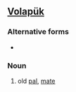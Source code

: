 ==[[Volapük]]==

===Alternative forms===
* {{l|vo|bayldaydan}}

===Noun===
{{infl|vo|noun}}

# old [[pal]], [[mate]]